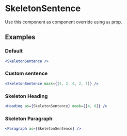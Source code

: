 # SkeletonSentence

Use this component as component override using `as` prop.

## Examples

### Default

```jsx live
<SkeletonSentence />
```

### Custom sentence

```jsx live
<SkeletonSentence mask={[4, 2, 6, 2, 7]} />
```

### Skeleton Heading

```jsx live
<Heading as={SkeletonSentence} mask={[4, 6]} />
```

### Skeleton Paragraph

```jsx live
<Paragraph as={SkeletonSentence} />
```

